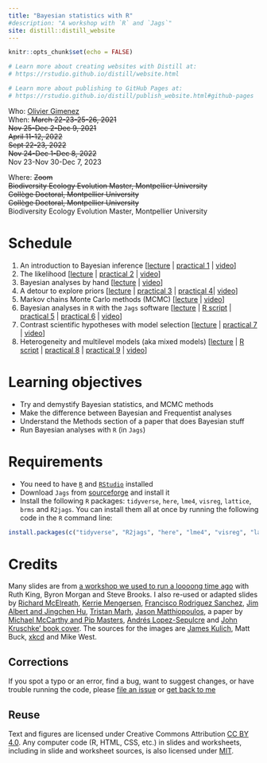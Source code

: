 ```yaml
---
title: "Bayesian statistics with R"
#description: "A workshop with `R` and `Jags`"
site: distill::distill_website
---
```


```r
knitr::opts_chunk$set(echo = FALSE)

# Learn more about creating websites with Distill at:
# https://rstudio.github.io/distill/website.html

# Learn more about publishing to GitHub Pages at:
# https://rstudio.github.io/distill/publish_website.html#github-pages

```


Who: [Olivier Gimenez](https://oliviergimenez.github.io/)  
When: 
~~March 22-23-25-26, 2021~~  
~~Nov 25-Dec 2-Dec 9, 2021~~  
~~April 11-12, 2022~~  
~~Sept 22-23, 2022~~  
~~Nov 24-Dec 1-Dec 8, 2022~~    
Nov 23-Nov 30-Dec 7, 2023    

Where: 
~~Zoom~~  
~~Biodiversity Ecology Evolution Master, Montpellier University~~  
~~Collège Doctoral, Montpellier University~~  
~~Collège Doctoral, Montpellier University~~  
Biodiversity Ecology Evolution Master, Montpellier University  

<!-- Syllabus: [click here](syllabus.html)   -->
<!-- Upcoming lectures and assignments: [click here](schedule.html)   -->

# Schedule

1. An introduction to Bayesian inference [[lecture](slides/motivations.pdf) | [practical 1](practicals/practical1.html) | [video](https://www.youtube.com/watch?v=uvU-TmEt8_M&t=0s)]
2. The likelihood [[lecture](slides/likelihood.pdf) | [practical 2](practicals/practical2.html) | [video](https://www.youtube.com/watch?v=uvU-TmEt8_M&t=3319s)]
3. Bayesian analyses by hand [[lecture](slides/example.pdf) | [video](https://www.youtube.com/watch?v=uvU-TmEt8_M&t=6280s)]
4. A detour to explore priors [[lecture](slides/priors.pdf) | [practical 3](practicals/practical3.html) | [practical 4](practicals/practical4.html)| [video](https://www.youtube.com/watch?v=uvU-TmEt8_M&t=8241s)]
5. Markov chains Monte Carlo methods (MCMC) [[lecture](slides/mcmc.pdf) | [video](https://www.youtube.com/watch?v=uvU-TmEt8_M&t=14907s)]
6. Bayesian analyses in `R` with the `Jags` software [[lecture](slides/jags.pdf) | [R script](Rscripts/jags_introduction_storks_example.R) | [practical 5](practicals/practical5.html) | [practical 6](practicals/practical6.html) | [video](https://www.youtube.com/watch?v=uvU-TmEt8_M&t=20405s)]
7. Contrast scientific hypotheses with model selection [[lecture](slides/modelselection.pdf) | [practical 7](practicals/practical7.html) | [video](https://www.youtube.com/watch?v=uvU-TmEt8_M&t=28947s)]
8. Heterogeneity and multilevel models (aka mixed models) [[lecture](slides/mixedmodels.pdf) | [R script](Rscripts/multilevel_models_plants_example.R) | [practical 8](practicals/practical8.html) | [practical 9](practicals/practical9.html) | [video](https://www.youtube.com/watch?v=uvU-TmEt8_M&t=29983s)]

# Learning objectives

* Try and demystify Bayesian statistics, and MCMC methods
* Make the difference between Bayesian and Frequentist analyses
* Understand the Methods section of a paper that does Bayesian stuff
* Run Bayesian analyses with `R` (in `Jags`)

# Requirements

* You need to have [`R`](https://cloud.r-project.org/) and [`RStudio`](https://rstudio.com/products/rstudio/download/#download) installed
* Download `Jags` from [sourceforge](http://sourceforge.net/projects/mcmc-jags/files/) and install it
* Install the following `R` packages: `tidyverse`, `here`, `lme4`, `visreg`, `lattice`, `brms` and `R2jags`. You can install them all at once by running the following code in the `R` command line:

```r
install.packages(c("tidyverse", "R2jags", "here", "lme4", "visreg", "lattice", "brms"))
```


# Credits

Many slides are from [a workshop we used to run a loooong time ago](https://www.maths.ed.ac.uk/~rking33/Book-website/index.html) with Ruth King, Byron Morgan and Steve Brooks. I also re-used or adapted slides by [Richard McElreath](https://github.com/rmcelreath/statrethinking_winter2019), [Kerrie Mengersen](https://staff.qut.edu.au/staff/k.mengersen), [Francisco Rodriguez Sanchez](https://frodriguezsanchez.net/), [Jim Albert and Jingchen Hu](https://bayesball.github.io/BOOK/probability-a-measurement-of-uncertainty.html), [Tristan Marh](https://www.tjmahr.com/), [Jason Matthiopoulos](https://www.gla.ac.uk/researchinstitutes/bahcm/staff/jasonmatthiopoulos/), a paper by [Michael McCarthy and Pip Masters](https://besjournals.onlinelibrary.wiley.com/doi/full/10.1111/j.1365-2664.2005.01101.x), [Andrés Lopez-Sepulcre](https://www.lopez-sepulcre.com/) and [John Kruschke' book cover](https://sites.google.com/site/doingbayesiandataanalysis/). The sources for the images are [James Kulich](https://www.elmhurst.edu/blog/thomas-bayes/), Matt Buck, [xkcd](https://xkcd.com/1132/) and Mike West.

## Corrections {.appendix}

If you spot a typo or an error, find a bug, want to suggest changes, or have trouble running the code, please [file an issue](https://github.com/oliviergimenez/bayesian-stats-with-R/issues) or [get back to me](mailto:olivier.gimenez@cefe.cnrs.fr)

## Reuse {.appendix}

Text and figures are licensed under Creative Commons Attribution [CC BY 4.0](https://creativecommons.org/licenses/by/4.0/). Any computer code (R, HTML, CSS, etc.) in slides and worksheets, including in slide and worksheet sources, is also licensed under [MIT](https://github.com/oliviergimenez/bayesian-stats-with-R/blob/master/LICENSE.md). 

